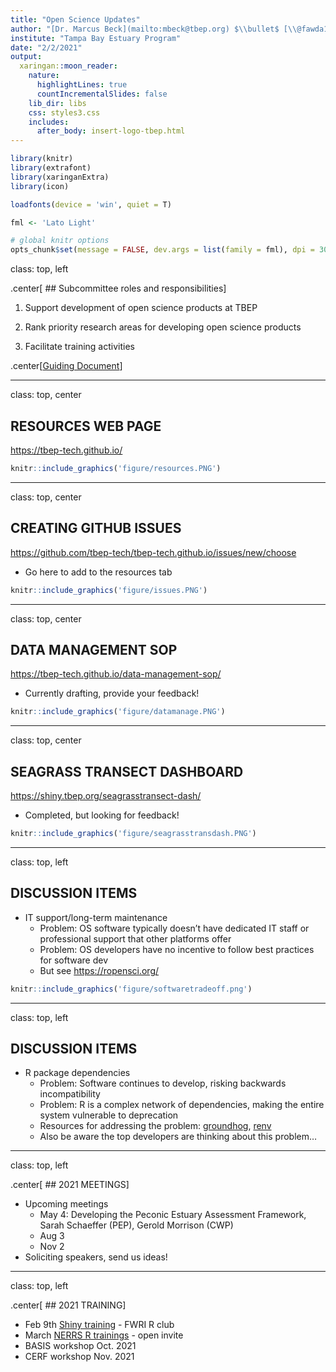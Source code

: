 ```yaml
---
title: "Open Science Updates"
author: "[Dr. Marcus Beck](mailto:mbeck@tbep.org) $\\bullet$ [\\@fawda123](https://twitter.com/fawda123)	$\\bullet$ [#TampaBayOpensci](https://twitter.com/hashtag/TampaBayOpenSci?src=hashtag_click)"
institute: "Tampa Bay Estuary Program"
date: "2/2/2021"
output:
  xaringan::moon_reader:
    nature:
      highlightLines: true
      countIncrementalSlides: false
    lib_dir: libs
    css: styles3.css
    includes: 
      after_body: insert-logo-tbep.html
---
```


```r
library(knitr)
library(extrafont)
library(xaringanExtra)
library(icon)

loadfonts(device = 'win', quiet = T)

fml <- 'Lato Light'

# global knitr options
opts_chunk$set(message = FALSE, dev.args = list(family = fml), dpi = 300, dev = 'png', echo = F, warning = F, fig.align = 'center', out.width = '100%')

```

class: top, left

.center[
## Subcommittee roles and responsibilities
]

1. Support development of open science products at TBEP

1. Rank priority research areas for developing open science products

1. Facilitate training activities

.center[[Guiding Document](https://docs.google.com/document/d/1w6dVTwfYYDRVzGPXy0jyHxV4mwOutEY_ISMP1oAdZ_c/edit)]

---

class: top, center

## RESOURCES WEB PAGE

[https://tbep-tech.github.io/](https://tbep-tech.github.io/)

```r
knitr::include_graphics('figure/resources.PNG')
```

---

class: top, center

## CREATING GITHUB ISSUES

[https://github.com/tbep-tech/tbep-tech.github.io/issues/new/choose](https://github.com/tbep-tech/tbep-tech.github.io/issues/new/choose)

* Go here to add to the resources tab

```r
knitr::include_graphics('figure/issues.PNG')
```

---

class: top, center

## DATA MANAGEMENT SOP

[https://tbep-tech.github.io/data-management-sop/](https://tbep-tech.github.io/data-management-sop/)

* Currently drafting, provide your feedback!

```r
knitr::include_graphics('figure/datamanage.PNG')
```

---

class: top, center

## SEAGRASS TRANSECT DASHBOARD

[https://shiny.tbep.org/seagrasstransect-dash/](https://shiny.tbep.org/seagrasstransect-dash/)

* Completed, but looking for feedback!

```r
knitr::include_graphics('figure/seagrasstransdash.PNG')
```

---

class: top, left

## DISCUSSION ITEMS

* IT support/long-term maintenance
   * Problem: OS software typically doesn't have dedicated IT staff or professional support that other platforms offer
   * Problem: OS developers have no incentive to follow best practices for software dev
   * But see [https://ropensci.org/](https://ropensci.org/)
  
```r
knitr::include_graphics('figure/softwaretradeoff.png')
```

---

class: top, left

## DISCUSSION ITEMS

* R package dependencies
   * Problem: Software continues to develop, risking backwards incompatibility
   * Problem: R is a complex network of dependencies, making the entire system vulnerable to deprecation
   * Resources for addressing the problem: [groundhog](http://datacolada.org/95), [renv](https://rstudio.github.io/renv/index.html)
   * Also be aware the top developers are thinking about this problem...

---

class: top, left

.center[
## 2021 MEETINGS
]

* Upcoming meetings
     * May 4: Developing the Peconic Estuary Assessment Framework, Sarah Schaeffer (PEP), Gerold Morrison (CWP)
     * Aug 3
     * Nov 2
* Soliciting speakers, send us ideas!

---

class: top, left

.center[
## 2021 TRAINING
]

* Feb 9th [Shiny training](https://tbep-tech.github.io/tbep-r-training/shiny.html) - FWRI R club
* March [NERRS R trainings](https://tbep-tech.github.io/ecometab-r-training/) - open invite
* BASIS workshop Oct. 2021
* CERF workshop Nov. 2021